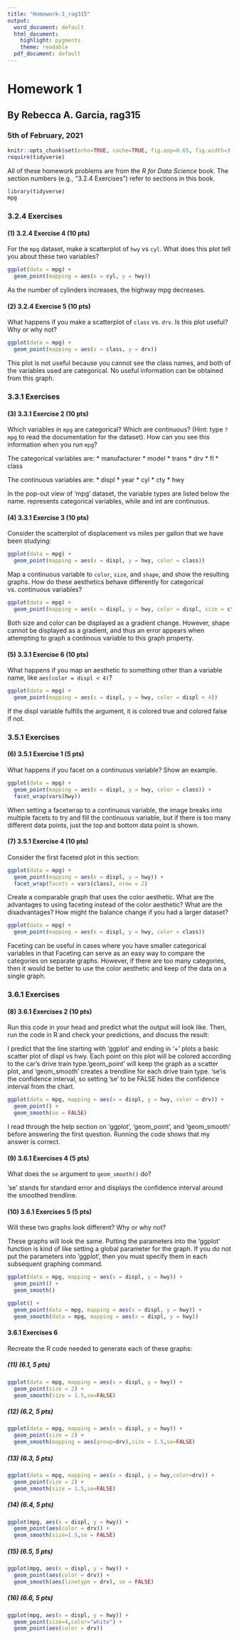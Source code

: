 ---
title: "Homework-1_rag315"
output:
  word_document: default
  html_document:
    highlight: pygments
    theme: readable
  pdf_document: default
---
# Homework 1
## By Rebecca A. Garcia, rag315
### 5th of February, 2021
<!--
    toc: true
    toc_depth: 3
-->

```{r setup, include=FALSE}
knitr::opts_chunk$set(echo=TRUE, cache=TRUE, fig.asp=0.65, fig.width=3.5)
require(tidyverse)
```

All of these homework problems are from the *R for Data Science* book.  The section numbers (e.g., "3.2.4 Exercises") refer to sections in this book.
```{r}
library(tidyverse)
mpg
```
### 3.2.4 Exercises

#### (1) 3.2.4 Exercise 4 (10 pts)

For the `mpg` dataset, make a scatterplot of `hwy` vs `cyl`.  What does this plot tell you about these two variables?
```{r}
ggplot(data = mpg) +
  geom_point(mapping = aes(x = cyl, y = hwy))
```
As the number of cylinders increases, the highway mpg decreases.

#### (2) 3.2.4 Exercise 5 (10 pts) 

What happens if you make a scatterplot of `class` vs. `drv`.  Is this plot useful?  Why or why not?
```{r}
ggplot(data = mpg) +
  geom_point(mapping = aes(x = class, y = drv))
```
This plot is not useful because you cannot see the class names, and both of the variables used are categorical. No useful information can be obtained from this graph.

### 3.3.1 Exercises

#### (3) 3.3.1 Exercise 2 (10 pts) 

Which variables in `mpg` are categorical?  Which are continuous?  (Hint: type `?mpg` to read the documentation for the dataset).  How can you see this information when you run `mpg`?

The categorical variables are:
* manufacturer
* model
* trans
* drv
* fl
* class

The continuous variables are:
* displ
* year
* cyl
* cty
* hwy

In the pop-out view of 'mpg' dataset, the variable types are listed below the name. <chr> represents categorical variables, while <dbl> and int are continuous.

#### (4) 3.3.1 Exercise 3 (10 pts) 

Consider the scatterplot of displacement vs miles per gallon that we have been studying:

```{r, echo=FALSE}
ggplot(data = mpg) + 
  geom_point(mapping = aes(x = displ, y = hwy, color = class))
```

Map a continuous variable to `color`, `size`, and `shape`, and show the resulting graphs.  How do these aesthetics behave differently for categorical vs. continuous variables?

```{r, echo=FALSE}
ggplot(data = mpg) + 
  geom_point(mapping = aes(x = displ, y = hwy, color = displ, size = cty ))
```

Both size and color can be displayed as a gradient change. However, shape cannot
be displayed as a gradient, and thus an error appears when attempting to graph a
continous variable to this graph property.


#### (5) 3.3.1 Exercise 6 (10 pts)

What happens if you map an aesthetic to something other than a variable name, like `aes(color = displ < 4)`?

```{r, echo=FALSE}
ggplot(data = mpg) + 
  geom_point(mapping = aes(x = displ, y = hwy, color = displ < 4))
```

If the displ variable fulfills the argument, it is colored true and colored false if not.

### 3.5.1 Exercises

#### (6) 3.5.1 Exercise 1 (5 pts)

What happens if you facet on a continuous variable?  Show an example.

```{r, echo=FALSE}
ggplot(data = mpg) + 
  geom_point(mapping = aes(x = displ, y = hwy, color = class)) + 
  facet_wrap(vars(hwy))
```

When setting a facetwrap to a continuous variable, the image breaks into multiple facets to try and fill the continuous variable, but if there is too many different data points, just the top and bottom data point is shown.


#### (7) 3.5.1 Exercise 4 (10 pts)

Consider the first faceted plot in this section:

```{r}
ggplot(data = mpg) + 
  geom_point(mapping = aes(x = displ, y = hwy)) + 
  facet_wrap(facets = vars(class), nrow = 2)
```

Create a comparable graph that uses the color aesthetic.  What are the advantages to using faceting instead of the color aesthetic?  What are the disadvantages?  How might the balance change if you had a larger dataset? 

```{r}
ggplot(data = mpg) + 
  geom_point(mapping = aes(x = displ, y = hwy, color = class))
```

Faceting can be useful in cases where you have smaller categorical variables in that Faceting can serve as an easy way to compare the categories on separate graphs. However, if there are too many categories, then it would be better to use the color aesthetic and keep of the data on a single graph.

### 3.6.1 Exercises

#### (8) 3.6.1 Exercises 2 (10 pts)

Run this code in your head and predict what the output will look like. Then, run the code in R and check your predictions, and discuss the result:

I predict that the line starting with 'ggplot' and ending in '+' plots a basic scatter plot of displ vs hwy. Each point on this plot will be colored according to the car's drive train type.'geom_point' will keep the graph as a scatter plot, and 'geom_smooth' creates a trendline for each drive train type. 'se'is the confidence interval, so setting 'se' to be FALSE hides the confidence interval from the chart.
```{r, message=FALSE}
ggplot(data = mpg, mapping = aes(x = displ, y = hwy, color = drv)) + 
  geom_point() + 
  geom_smooth(se = FALSE)
```

I read through the help section on 'ggplot', 'geom_point', and 'geom_smooth' before answering the first question. Running the code shows that my answer is correct. 

#### (9) 3.6.1 Exercises 4 (5 pts)

What does the `se` argument to `geom_smooth()` do?

'se' stands for standard error and displays the confidence interval around the smoothed trendline.

#### (10) 3.6.1 Exercises 5 (5 pts)

Will these two graphs look different?  Why or why not?

These graphs will look the same. Putting the parameters into the 'ggplot' function is kind of like setting a global parameter for the graph. If you do not put the parameters into 'ggplot', then you must specify them in each subsequent graphing command.


```{r, message=FALSE, eval=FALSE}
ggplot(data = mpg, mapping = aes(x = displ, y = hwy)) + 
  geom_point() + 
  geom_smooth()

ggplot() + 
  geom_point(data = mpg, mapping = aes(x = displ, y = hwy)) + 
  geom_smooth(data = mpg, mapping = aes(x = displ, y = hwy))
```


#### 3.6.1 Exercises 6 

Recreate the R code needed to generate each of these graphs:

##### (11) (6.1, 5 pts)
```{r, message=FALSE}
ggplot(data = mpg, mapping = aes(x = displ, y = hwy)) + 
  geom_point(size = 2) + 
  geom_smooth(size = 1.5,se=FALSE)
```
##### (12) (6.2, 5 pts)
```{r, message=FALSE}
ggplot(data = mpg, mapping = aes(x = displ, y = hwy)) + 
  geom_point(size = 2) + 
  geom_smooth(mapping = aes(group=drv),size = 1.5,se=FALSE)
```
##### (13) (6.3, 5 pts)

```{r, message=FALSE}
ggplot(data = mpg, mapping = aes(x = displ, y = hwy,color=drv)) + 
  geom_point(size = 2) + 
  geom_smooth(size = 1.5,se=FALSE)
```


##### (14) (6.4, 5 pts)
```{r,message=FALSE}
ggplot(mpg, aes(x = displ, y = hwy)) +
  geom_point(aes(color = drv)) +
  geom_smooth(size=1.5,se = FALSE)
```
##### (15) (6.5, 5 pts)

```{r,message=FALSE}
ggplot(mpg, aes(x = displ, y = hwy)) +
  geom_point(aes(color = drv)) +
  geom_smooth(aes(linetype = drv), se = FALSE)
```

##### (16) (6.6, 5 pts)

```{r,message=FALSE}
ggplot(mpg, aes(x = displ, y = hwy)) +
  geom_point(size=4,color="white") +
  geom_point(aes(color = drv))
```
